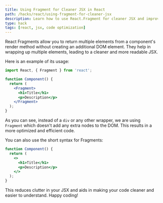 ```yaml
---
title: Using Fragment for Cleaner JSX in React
path: /hacks/react/using-fragment-for-cleaner-jsx
description: Learn how to use React.Fragment for cleaner JSX and improved performance. This hack guide simplifies the use of fragments in your React code.
type: hack
tags: [react, jsx, code optimization]
---
```


React Fragments allow you to return multiple elements from a component's render method without creating an additional DOM element. They help in wrapping up multiple elements, leading to a cleaner and more readable JSX.

Here is an example of its usage:

```jsx
import React, { Fragment } from 'react';

function Component() {
  return (
    <Fragment>
      <h1>Title</h1>
      <p>Description</p>
    </Fragment>
  );
}
```

As you can see, instead of a `div` or any other wrapper, we are using `Fragment` which doesn't add any extra nodes to the DOM. This results in a more optimized and efficient code.

You can also use the short syntax for Fragments:

```jsx
function Component() {
  return (
    <>
      <h1>Title</h1>
      <p>Description</p>
    </>
  );
}
```

This reduces clutter in your JSX and aids in making your code cleaner and easier to understand. Happy coding!